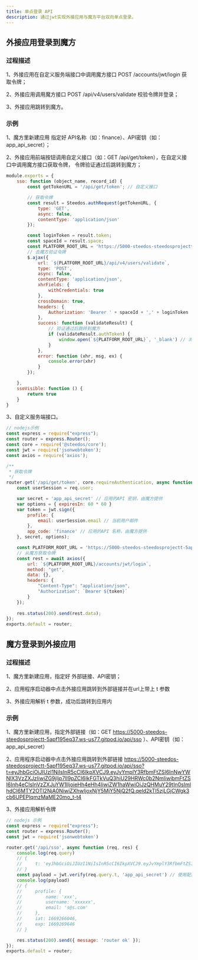 ```yaml
---
title: 单点登录 API
description: 通过jwt实现外接应用与魔方平台双向单点登录。
---
```


## 外接应用登录到魔方

### 过程描述

1、外接应用在自定义服务端接口中调用魔方接口 POST /accounts/jwt/login 获取令牌；

2、外接应用调用魔方接口 POST /api/v4/users/validate 校验令牌并登录；

3、外接应用跳转到魔方。

### 示例

1、魔方里新建应用 指定好 API名称（如：finance）、API密钥（如：app_api_secret）；

2、外接应用前端按钮调用自定义接口（如：GET /api/get/token），在自定义接口中调用魔方接口获取令牌， 令牌验证通过后跳转到魔方；

```js
module.exports = {
    sso: function (object_name, record_id) {
        const getTokenURL = '/api/get/token'; // 自定义接口

        // 获取令牌
        const result = Steedos.authRequest(getTokenURL, {
            type: 'GET',
            async: false,
            contentType: 'application/json'
        });

        const loginToken = result.token;
        const spaceId = result.space;
        const PLATFORM_ROOT_URL = 'https://5000-steedos-steedosprojectt-5apf195eq37.ws-us77.gitpod.io' // 魔方访问地址，由魔方提供
        // 去魔方验证令牌
        $.ajax({
            url: `${PLATFORM_ROOT_URL}/api/v4/users/validate`,
            type: 'POST',
            async: false,
            contentType: 'application/json',
            xhrFields: {
                withCredentials: true
            },
            crossDomain: true,
            headers: {
                Authorization: 'Bearer ' + spaceId + ',' + loginToken
            },
            success: function (validateResult) {
                // 验证通过后跳转到魔方
                if (validateResult.authToken) {
                    window.open(`${PLATFORM_ROOT_URL}`, '_blank') // 浏览器打开新窗口
                }
            },
            error: function (xhr, msg, ex) {
                console.error(xhr)
            }
        });

    },
    ssoVisible: function () {
        return true
    }
}
```

3、自定义服务端接口。

```js
// nodejs示例
const express = require("express");
const router = express.Router();
const core = require('@steedos/core');
const jwt = require('jsonwebtoken');
const axios = require('axios');

/**
 * 获取令牌
 */
router.get('/api/get/token', core.requireAuthentication, async function (req, res) {
    const userSession = req.user;

    var secret = 'app_api_secret' // 应用的API 密钥，由魔方提供
    var options = { expiresIn: 60 * 60 }
    var token = jwt.sign({
        profile: {
            email: userSession.email // 当前用户邮件
        },
        app_code: 'finance' // 应用的API 名称，由魔方提供
    }, secret, options);

    const PLATFORM_ROOT_URL = 'https://5000-steedos-steedosprojectt-5apf195eq37.ws-us77.gitpod.io' // 魔方访问地址，由魔方提供
    // 从魔方获取令牌
    const rest = await axios({
        url: `${PLATFORM_ROOT_URL}/accounts/jwt/login`,
        method: "get",
        data: {},
        headers: {
            "Content-Type": "application/json",
            "Authorization": `Bearer ${token}`
        }
    });
    
    res.status(200).send(rest.data);
});
exports.default = router;
```

## 魔方登录到外接应用

### 过程描述

1、魔方里新建应用，指定好 外部链接、API密钥；

2、应用程序启动器中点击外接应用跳转到外部链接并在url上带上 t 参数

3、外接应用解析 t 参数，成功后跳转到应用内

### 示例

1、魔方里新建应用，指定外部链接（如：GET https://5000-steedos-steedosprojectt-5apf195eq37.ws-us77.gitpod.io/api/sso ）、API密钥（如：app_api_secret）

2、应用程序启动器中点击外接应用跳转到外部链接 https://5000-steedos-steedosprojectt-5apf195eq37.ws-us77.gitpod.io/api/sso?t=eyJhbGciOiJIUzI1NiIsInR5cCI6IkpXVCJ9.eyJvYmplY3RfbmFtZSI6InNwYWNlX3VzZXJzIiwiZG9jIjp7Il9pZCI6IkFGTkVuQ3hiU29HRWc0b2NmIiwibmFtZSI6Inh4eCIsInVzZXJuYW1lIjoieHh4eHh4IiwiZW1haWwiOiJzQHMuY29tIn0sImlhdCI6MTY2OTI2NjA0NiwiZXhwIjoxNjY5MjY5NjQ2fQ.qeld2kTl5zjLGjCWgk3cb6UPEPlqmzMaME20mo_t-t4

3、外接应用解析令牌

```js
// nodejs 示例
const express = require("express");
const router = express.Router();
const jwt = require('jsonwebtoken')

router.get('/api/sso', async function (req, res) {
    console.log(req.query)
    // {
    //     t: 'eyJhbGciOiJIUzI1NiIsInR5cCI6IkpXVCJ9.eyJvYmplY3RfbmFtZSI6InNwYWNlX3VzZXJzIiwiZG9jIjp7Il9pZCI6IkFGTkVuQ3hiU29HRWc0b2NmIiwibmFtZSI6Inh4eCIsInVzZXJuYW1lIjoieHh4eHh4IiwiZW1haWwiOiJzQHMuY29tIn0sImlhdCI6MTY2OTI2NjA0NiwiZXhwIjoxNjY5MjY5NjQ2fQ.qeld2kTl5zjLGjCWgk3cb6UPEPlqmzMaME20mo_t-t4'
    // }
    const payload = jwt.verify(req.query.t, 'app_api_secret') // 使用配置的 API密钥 验证并解析信息
    console.log(payload)
    // {
    //     profile: {
    //         name: 'xxx',
    //         username: 'xxxxxx',
    //         email: 's@s.com'
    //     },
    //     iat: 1669266046,
    //     exp: 1669269646
    // }

    res.status(200).send({ message: 'router ok' });
});
exports.default = router;
```

